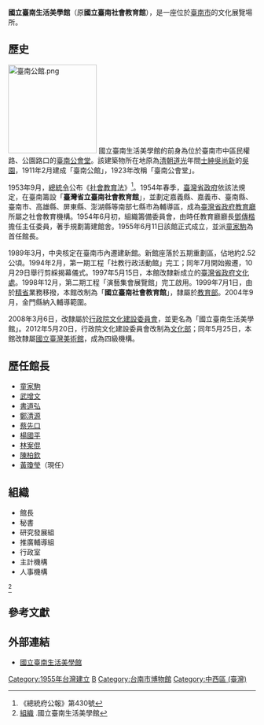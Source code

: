 {{中華民國政府部門基礎資訊
|部門名稱       = 國立臺南生活美學館
|外文名稱       = National Tainan Living Art Center
|外文語言       = 英語
|部門標誌       = 
|代表圖像       = 
|代表圖像名稱   = 
|首長職銜       = 館長
|首長姓名       = 黃瓊瑩
|秘書職銜     = 秘書
|秘書姓名     = 吳敏鳳
|任命者姓名     = [[中華民國文化部|文化部]]部長
|官員任期       = 無任期保障
|機關類型       = [[中華民國中央行政機關|中央四級行政機構]]
|所屬部門       = [[國立台灣美術館|國立台灣美術館]]
|員額           =
|年度預算額     = 
|授權法源       = 文化部組織法<ref>[https://law.moj.gov.tw/LawClass/LawAll.aspx?pcode=H0000103 文化部組織法].全國法規資料庫</ref><br>國立臺灣美術館組織法<ref>[https://law.moj.gov.tw/LawClass/LawAll.aspx?pcode=H0000109 國立臺灣美術館組織法].全國法規資料庫</ref>
|成立日期       = 1955年6月11日
|前身機關       = 國立臺南社會教育館
|解散日期       = 
|後繼機關       = 
|內部單位       = 2組、1室
|附屬機關       = 
|任務編組       = 
|地址           = 70062臺南市中西區中華西路二段34號
|電話           = 06-2984990
|網站           = [http://www.tncsec.gov.tw/home http://www.tncsec.gov.tw]
|備註           = 
}}

'''國立臺南生活美學館'''（原'''國立臺南社會教育館'''），是一座位於[[臺南市|臺南市]]的文化展覽場所。

==歷史==
[[File:臺南公館.png|180px]]
國立臺南生活美學館的前身為位於臺南市中區民權路、公園路口的[[臺南公會堂|臺南公會堂]]。該建築物所在地原為[[清朝|清朝]][[道光|道光]]年間[[士紳|士紳]][[吳尚新|吳尚新]]的[[吳園_(臺灣府城)|吳園]]，1911年2月建成「臺南公館」，1923年改稱「臺南公會堂」。

1953年9月，[[中華民國總統|總統令]]公布《[[社會教育法|社會教育法]]》<ref>《總統府公報》第430號</ref>。1954年春季，[[臺灣省政府|臺灣省政府]]依該法規定，在臺南籌設「'''臺灣省立臺南社會教育館'''」，並劃定嘉義縣、嘉義市、臺南縣、臺南市、高雄縣、屏東縣、澎湖縣等南部七縣市為輔導區，成為[[臺灣省政府教育廳|臺灣省政府教育廳]]所屬之社會教育機構。1954年6月初，組織籌備委員會，由時任教育廳廳長[[鄧傳楷|鄧傳楷]]擔任主任委員，著手規劃籌建館舍。1955年6月11日該館正式成立，並派[[童家駒|童家駒]]為首任館長。

1989年3月，中央核定在臺南市內遷建新館。新館座落於五期重劃區，佔地約2.52公頃。1994年2月，第一期工程「社教行政活動館」完工；同年7月開始搬遷，10月29日舉行剪綵揭幕儀式。1997年5月15日，本館改隸新成立的[[臺灣省政府文化處|臺灣省政府文化處]]。1998年12月，第二期工程「演藝集會展覽館」完工啟用。1999年7月1日，由於[[精省|精省]]業務移撥，本館改制為「'''國立臺南社會教育館'''」，隸屬於[[中華民國教育部|教育部]]。2004年9月，金門縣納入輔導範圍。

2008年3月6日，改隸屬於[[行政院文化建設委員會|行政院文化建設委員會]]，並更名為「國立臺南生活美學館」。2012年5月20日，行政院文化建設委員會改制為[[中華民國文化部|文化部]]；同年5月25日，本館改隸屬[[國立臺灣美術館|國立臺灣美術館]]，成為四級機構。

==歷任館長==
* [[童家駒|童家駒]]
* [[武增文|武增文]]
* [[書道弘|書道弘]]
* [[鄭清源|鄭清源]]
* [[蔡先口|蔡先口]]
* [[楊國平|楊國平]]
* [[林案倱|林案倱]]
* [[陳柏欽|陳柏欽]]
* [[黃瓊瑩|黃瓊瑩]]（現任）
==組織==
* 館長
* 秘書
* 研究發展組
* 推廣輔導組
* 行政室
* 主計機構
* 人事機構
<ref>[https://www.tncsec.gov.tw/Archive?uid=340 組織] {{Wayback|url=https://www.tncsec.gov.tw/Archive?uid=340 |date=20200920110627 }}.國立臺南生活美學館</ref>

==參考文獻==
{{reflist}}

==外部連結==
* [http://www.tncsec.gov.tw/home 國立臺南生活美學館]{{Wayback|url=http://www.tncsec.gov.tw/home |date=20201022230225 }}

{{中華民國文化部所屬展場館}}
[[Category:1955年台灣建立|Category:1955年台灣建立]]
[[Category:國立台灣美術館|B]]
[[Category:台南市博物館|Category:台南市博物館]]
[[Category:中西區_(臺灣)|Category:中西區 (臺灣)]]
